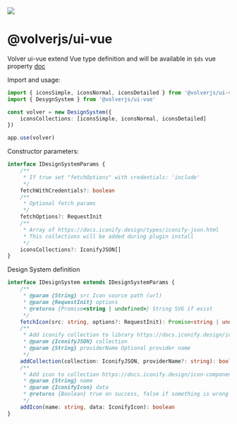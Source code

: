 
<Meta title="Volver ui-vue" />

<div class="flex justify-center pb-xl">
	<img src="https://raw.githubusercontent.com/volverjs/style/develop/src/assets/volverjs.svg" />
</div>

# @volverjs/ui-vue

Volver ui-vue extend Vue type definition and will be available in `$ds` vue property [doc](https://vuejs.org/guide/typescript/options-api.html#augmenting-global-properties)

Import and usage:

```typescript
import { iconsSimple, iconsNormal, iconsDetailed } from '@volverjs/ui-vue/icons'
import { DesygnSystem } from '@volverjs/ui-vue'

const volver = new DesignSystem({
	iconsCollections: [iconsSimple, iconsNormal, iconsDetailed]
})

app.use(volver)
```

Constructor parameters:

```typescript
interface IDesignSystemParams {
	/**
	 * If true set "fetchOptions" with credentials: 'include'
	 */
	fetchWithCredentials?: boolean
	/**
	 * Optional fetch params
	 */
	fetchOptions?: RequestInit
	/**
	 * Array of https://docs.iconify.design/types/iconify-json.html
	 * This collections will be added during plugin install
	 */
	iconsCollections?: IconifyJSON[]
}
```

Design System definition

```typescript
interface IDesignSystem extends IDesignSystemParams {
	/**
	 * @param {String} src Icon source path (url)
	 * @param {RequestInit} options
	 * @returns {Promise<string | undefined>} String SVG if exist
	 */
	fetchIcon(src: string, options?: RequestInit): Promise<string | undefined>
	/**
	 * Add iconify collection to library https://docs.iconify.design/icon-components/vue/add-collection.html
	 * @param {IconifyJSON} collection
	 * @param {String} providerName Optional provider name
	 */
	addCollection(collection: IconifyJSON, providerName?: string): boolean
	/**
	 * Add icon to collection https://docs.iconify.design/icon-components/vue/add-icon.html
	 * @param {String} name
	 * @param {IconifyIcon} data
	 * @returns {Boolean} true on success, false if something is wrong with data
	 */
	addIcon(name: string, data: IconifyIcon): boolean
}
```
